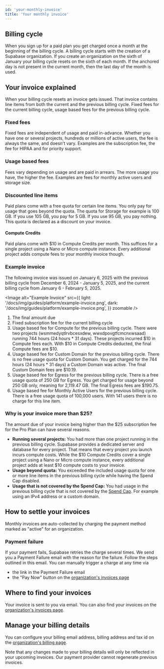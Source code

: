 ```yaml
---
id: 'your-monthly-invoice'
title: 'Your monthly invoice'
---
```


## Billing cycle
When you sign up for a paid plan you get charged once a month at the beginning of the billing cycle. A billing cycle starts with the creation of a Supabase organization. If you create an organization on the sixth of January your billing cycle resets on the sixth of each month. If the anchored day is not present in the current month, then the last day of the month is used.

## Your invoice explained
When your billing cycle resets an invoice gets issued. That invoice contains line items from both the current and the previous billing cycle. Fixed fees for the current billing cycle, usage based fees for the previous billing cycle.

### Fixed fees
Fixed fees are independent of usage and paid in-advance. Whether you have one or several projects, hundreds or millions of active users, the fee is always the same, and doesn't vary. Examples are the subscription fee, the fee for HIPAA and for priority support.

### Usage based fees
Fees vary depending on usage and are paid in arrears. The more usage you have, the higher the fee. Examples are fees for monthly active users and storage size.

### Discounted line items
Paid plans come with a free quota for certain line items. You only pay for usage that goes beyond the quota. The quota for Storage for example is 100 GB. If you use 105 GB, you pay for 5 GB. If you use 95 GB, you pay nothing. This quota is declared as a discount on your invoice.

#### Compute Credits
Paid plans come with $10 in Compute Credits per month. This suffices for a single project using a Nano or Micro compute instance. Every additional project adds compute fees to your monthly invoice though.

### Example invoice
The following invoice was issued on January 6, 2025 with the previous billing cycle from December 6, 2024 - January 5, 2025, and the current billing cycle from January 6 - February 5, 2025.

<Image
  alt="Example Invoice"
  src={{
    light: '/docs/img/guides/platform/example-invoice.png',
    dark: '/docs/img/guides/platform/example-invoice.png',
  }}
  zoomable
/>

1) The final amount due
2) Fixed subscription fee for the current billing cycle
3) Usage based fee for Compute for the previous billing cycle. There were two projects (wsmmedyqtlrvbcesxdew, wwxdpovgtfcmcnxwsaad) running 744 hours (24 hours * 31 days). These projects incurred $10 in Compute fees each. With $10 in Compute Credits deducted, the final Compute fees are $10.
4) Usage based fee for Custom Domain for the previous billing cycle. There is no free usage quota for Custom Domain. You get charged for the 744 hours (24 hours * 31 days) a Custom Domain was active. The final Custom Domain fees are $10.19.
5) Usage based fee for Egress for the previous billing cycle. There is a free usage quota of 250 GB for Egress. You get charged for usage beyond 250 GB only, meaning for 2,119.47 GB. The final Egress fees are $190.75.
6) Usage based fee for Monthly Active Users for the previous billing cycle. There is a free usage quota of 100,000 users. With 141 users there is no charge for this line item.

### Why is your invoice more than $25?
The amount due of your invoice being higher than the $25 subscription fee for the Pro Plan can have several reasons.

- **Running several projects:** You had more than one project running in the previous billing cycle. Supabase provides a dedicated server and database for every project. That means that every project you launch incurs compute costs. While the $10 Compute Credits cover a single project using a Nano or Micro compute instance, every additional project adds at least $10 compute costs to your invoice.
- **Usage beyond quota:** You exceeded the included usage quota for one or more line items in the previous billing cycle while having the Spend Cap disabled.
- **Usage that is not covered by the Spend Cap:** You had usage in the previous billing cycle that is not covered by the [Spend Cap](/docs/guides/platform/cost-control#spend-cap). For example using an IPv4 address or a custom domain.

## How to settle your invoices
Monthly invoices are auto-collected by charging the payment method marked as "active" for an organization.

### Payment failure
If your payment fails, Supabase retries the charge several times. We send you a Payment Failure email with the reason for the failure. Follow the steps outlined in this email. You can manually trigger a charge at any time via
- the link in the Payment Failure email
- the "Pay Now" button on the [organization's invoices page](https://supabase.com/dashboard/org/_/invoices)


## Where to find your invoices
Your invoice is sent to you via email. You can also find your invoices on the [organization's invoices page](https://supabase.com/dashboard/org/_/invoices).

## Manage your billing details
You can configure your billing email address, billing address and tax id on the [organization's billing page](https://supabase.com/dashboard/org/_/billing).

<Admonition type="note" label="Regeneration of previous invoices">
  Note that any changes made to your billing details will only be reflected in your upcoming invoices. Our payment provider cannot regenerate previous invoices.
</Admonition>










